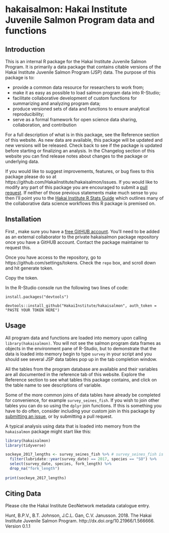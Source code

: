 # hakaisalmon: Hakai Institute Juvenile Salmon Program data and functions

## Introduction 

This is an internal R package for the Hakai Institute Juvenile Salmon Program. It is primarily a data package that contains citable versions of the Hakai Institute Juvenile Salmon Program (JSP) data. The purpose of this package is to:

* provide a common data resource for researchers to work from; 
* make it as easy as possible to load salmon program data into R-Studio;
* facilitate collaborative development of custom functions for summarizing and analyzing program data;
* produce versioned sets of data and functions to ensure analytical reproducibility;
* serve as a formal framework for open science data sharing, collaboration, and contribution

For a full description of what is in this package, see the Reference section of this website. As new data are available, this package will be updated and new versions will be released. Check back to see if the package is updated before starting or finalizing an analysis. In the Changelog section of this website you can find release notes about changes to the package or underlying data.

If you would like to suggest improvements, features, or bug fixes to this package please do so at https://github.com/HakaiInstitute/hakaisalmon/issues. If you would like to modify any part of this package you are encouraged to submit a [pull request](https://help.github.com/articles/about-pull-requests/). If neither of those previous statements make much sense to you then I'll point you to the [Hakai Institute R Stats Guide](https://goose.hakai.org/rguide/#) which outlines many of the collaborative data science workflows this R package is premised on.

## Installation

First , make sure you have a [free GitHUB account](https://github.com/join). You'll need to be added as an external collaborator to the private hakaisalmon package repository once you have a GitHUB account. Contact the package maintainer to request this.

Once you have access to the repository, go to https://github.com/settings/tokens. Check the `repo` box, and scroll down and hit generate token.

Copy the token.

In the R-Studio console run the following two lines of code:

`install.packages("devtools")`

`devtools::install_github("HakaiInstitute/hakaisalmon", auth_token = "PASTE YOUR TOKEN HERE")`

## Usage

All program data and functions are loaded into memory upon calling `library(hakaisalmon)`. You will not see the salmon program data frames as objects in the environment pane of R-Studio, but to demonstrate that the data is loaded into memory begin to type `survey` in your script and you should see several JSP data tables pop up in the tab completion window.

All the tables from the program database are available and their variables are all documented in the reference tab of this website. Explore the Reference section to see what tables this package contains, and click on the table name to see descriptions of variable.

Some of the more common joins of data tables have already be completed for convenience, for example `survey_seines_fish`. If you wish to join other tables you can do so using the `dplyr` join functions. If this is something you have to do often, consider including your custom join in this package by [submitting an issue](https://github.com/HakaiInstitute/hakaisalmon/issues), or by submitting a pull request.

A typical analysis using data that is loaded into memory from the `hakaisalmon` package might start like this:

```r
library(hakaisalmon)
library(tidyverse)

sockeye_2017_lengths <- survey_seines_fish %>% # survey_seines_fish is already loaded into memory :)
  filter(lubridate::year(survey_date) == 2017, species == "SO") %>% 
  select(survey_date, species, fork_length) %>% 
  drop_na("fork_length")
  
print(sockeye_2017_lengths)
```

## Citing Data

Please cite the Hakai Institute GeoNetwork metadata catalogue entry.

Hunt, B.P.V., B.T. Johnson, J.C.L. Gan, C.V. Janusson. 2018. The Hakai Institute Juvenile Salmon Program. http://dx.doi.org/10.21966/1.566666. Version 0.1.1





